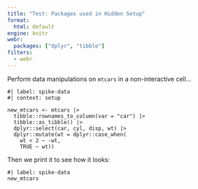 ```yaml
---
title: "Test: Packages used in Hidden Setup"
format:
  html: default
engine: knitr
webr:
  packages: ["dplyr", "tibble"]
filters:
  - webr
---
```


Perform data manipulations on `mtcars` in a non-interactive cell... 

```webr-r
#| label: spike-data
#| context: setup

new_mtcars <- mtcars |>
  tibble::rownames_to_column(var = "car") |>
  tibble::as_tibble() |>
  dplyr::select(car, cyl, disp, wt) |>
  dplyr::mutate(wt = dplyr::case_when(
    wt < 2 ~ -wt,
    TRUE ~ wt))
```

Then we print it to see how it looks:

```webr-r
#| label: spike-data
new_mtcars
```